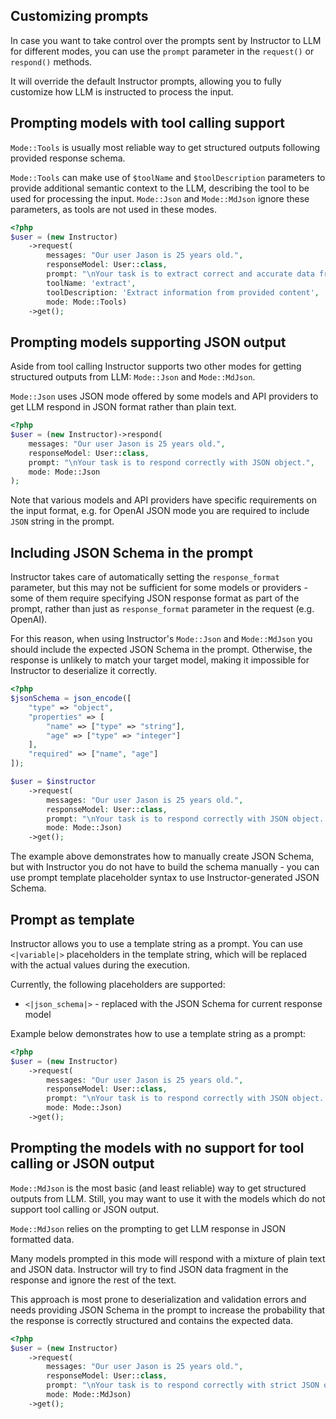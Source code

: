 ## Customizing prompts

In case you want to take control over the prompts sent by Instructor
to LLM for different modes, you can use the `prompt` parameter in the
`request()` or `respond()` methods.

It will override the default Instructor prompts, allowing you to fully
customize how LLM is instructed to process the input.


## Prompting models with tool calling support

`Mode::Tools` is usually most reliable way to get structured outputs following
provided response schema.

`Mode::Tools` can make use of `$toolName` and `$toolDescription` parameters
to provide additional semantic context to the LLM, describing the tool to be used
for processing the input. `Mode::Json` and `Mode::MdJson` ignore these parameters,
as tools are not used in these modes.

```php
<?php
$user = (new Instructor)
    ->request(
        messages: "Our user Jason is 25 years old.",
        responseModel: User::class,
        prompt: "\nYour task is to extract correct and accurate data from the messages using provided tools.\n",
        toolName: 'extract',
        toolDescription: 'Extract information from provided content',
        mode: Mode::Tools)
    ->get();
```


## Prompting models supporting JSON output

Aside from tool calling Instructor supports two other modes for getting structured
outputs from LLM: `Mode::Json` and `Mode::MdJson`.

`Mode::Json` uses JSON mode offered by some models and API providers to get LLM
respond in JSON format rather than plain text.

```php
<?php
$user = (new Instructor)->respond(
    messages: "Our user Jason is 25 years old.",
    responseModel: User::class,
    prompt: "\nYour task is to respond correctly with JSON object.",
    mode: Mode::Json
);
```
Note that various models and API providers have specific requirements
on the input format, e.g. for OpenAI JSON mode you are required to include
`JSON` string in the prompt.


## Including JSON Schema in the prompt

Instructor takes care of automatically setting the `response_format`
parameter, but this may not be sufficient for some models or providers -
some of them require specifying JSON response format as part of the
prompt, rather than just as `response_format` parameter in the request
(e.g. OpenAI).

For this reason, when using Instructor's `Mode::Json` and `Mode::MdJson`
you should include the expected JSON Schema in the prompt. Otherwise, the
response is unlikely to match your target model, making it impossible for
Instructor to deserialize it correctly.

```php
<?php
$jsonSchema = json_encode([
    "type" => "object",
    "properties" => [
        "name" => ["type" => "string"],
        "age" => ["type" => "integer"]
    ],
    "required" => ["name", "age"]
]);

$user = $instructor
    ->request(
        messages: "Our user Jason is 25 years old.",
        responseModel: User::class,
        prompt: "\nYour task is to respond correctly with JSON object. Response must follow JSONSchema: $jsonSchema\n",
        mode: Mode::Json)
    ->get();
```

The example above demonstrates how to manually create JSON Schema, but
with Instructor you do not have to build the schema manually - you can use prompt
template placeholder syntax to use Instructor-generated JSON Schema.


## Prompt as template

Instructor allows you to use a template string as a prompt. You can use
`<|variable|>` placeholders in the template string, which will be replaced
with the actual values during the execution.

Currently, the following placeholders are supported:
 - `<|json_schema|>` - replaced with the JSON Schema for current response model

Example below demonstrates how to use a template string as a prompt:

```php
<?php
$user = (new Instructor)
    ->request(
        messages: "Our user Jason is 25 years old.",
        responseModel: User::class,
        prompt: "\nYour task is to respond correctly with JSON object. Response must follow JSONSchema:\n<|json_schema|>\n",
        mode: Mode::Json)
    ->get();
```


## Prompting the models with no support for tool calling or JSON output

`Mode::MdJson` is the most basic (and least reliable) way to get structured
outputs from LLM. Still, you may want to use it with the models which do not
support tool calling or JSON output.

`Mode::MdJson` relies on the prompting to get LLM response in JSON formatted data.

Many models prompted in this mode will respond with a mixture of plain text and JSON
data. Instructor will try to find JSON data fragment in the response and ignore
the rest of the text.

This approach is most prone to deserialization and validation errors and needs
providing JSON Schema in the prompt to increase the probability that the response
is correctly structured and contains the expected data.

```php
<?php
$user = (new Instructor)
    ->request(
        messages: "Our user Jason is 25 years old.",
        responseModel: User::class,
        prompt: "\nYour task is to respond correctly with strict JSON object containing extracted data within a ```json {} ``` codeblock. Object must validate against this JSONSchema:\n{json_schema}\n",
        mode: Mode::MdJson)
    ->get();
```
